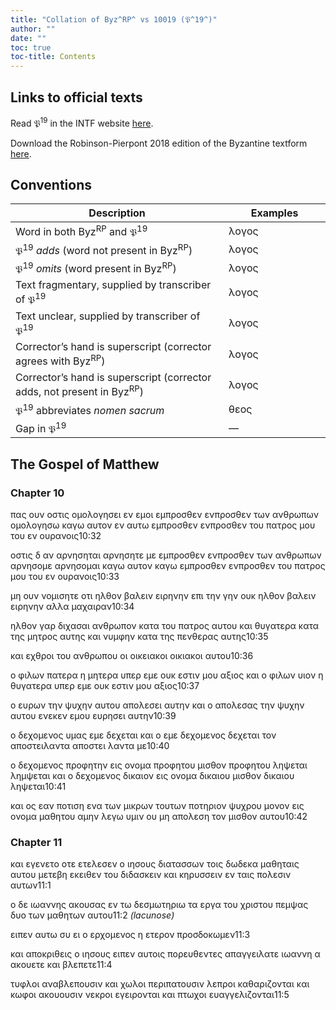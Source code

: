 ```yaml
---
title: "Collation of Byz^RP^ vs 10019 (𝔓^19^)"
author: ""
date: ""
toc: true
toc-title: Contents
---
```


::: {.callout-note appearance="minimal" icon="false" collapse="true"}
# Links to official texts

Read 𝔓^19^ in the INTF website [here](https://ntvmr.uni-muenster.de/manuscript-workspace?docID=10019).

Download the Robinson-Pierpont 2018 edition of the Byzantine textform [here](https://web.archive.org/web/20210413060536/https://byzantinetext.com/wp-content/uploads/2021/03/robinson-pierpont-2018-gnt-edition.pdf).


:::


::: {.callout-note appearance="minimal" icon="false" collapse="true"}
# Conventions

| Description                                                              	| Examples                           	|
|--------------------------------------------------------------------------	|------------------------------------	|
| Word in both Byz^RP^ and 𝔓^19^                                   	| λογος                              	|
| 𝔓^19^ *adds* (word not present in Byz^RP^)                       	| [λογος]{.greek-added}            	|
| 𝔓^19^ *omits* (word present in Byz^RP^)                          	| [λογος]{.greek-omitted}          	|
| Text fragmentary, supplied by transcriber of 𝔓^19^               	| [λογος]{.greek-supplied}         	|
| Text unclear, supplied by transcriber of 𝔓^19^                   	| [λογος]{.unclear}                	|
| Corrector's hand is superscript (corrector agrees with Byz^RP^)          	| [λογος]{.corr}                   	|
| Corrector's hand is superscript (corrector adds, not present in Byz^RP^) 	| [[λογος]{.corr}]{.greek-added} 	|
| 𝔓^19^ abbreviates *nomen sacrum*                                 	| [θεος]{.greek-abbr}            	|
| Gap in 𝔓^19^                                                     	| [―]{.gap}                        	|
:::

## The Gospel of Matthew

### Chapter 10

[πας]{.greek-omitted} [ουν]{.greek-omitted} [οστις]{.greek-omitted} [ομολογησει]{.greek-omitted} [εν]{.greek-omitted} [εμοι]{.greek-omitted} [εμπροσθεν]{.greek-omitted} [[ενπ]{.unclear}[ροσ]{.greek-supplied}[θεν]{.unclear}]{.greek-added} [των]{.unclear} [ανθρωπων]{.greek-supplied} [ομολο]{.greek-supplied}[γ]{.greek-supplied}[ησω]{.unclear} [καγ]{.greek-supplied}[ω]{.unclear} [[αυτ]{.unclear}ον]{.greek-added} [εν]{.greek-omitted} [αυτω]{.greek-omitted} [εμπροσθεν]{.greek-omitted} [εν[προ]{.unclear}[σθεν]{.greek-supplied}]{.greek-added} [του]{.greek-supplied} [πατρος]{.greek-supplied} μου τ[ου]{.greek-supplied} [ε]{.greek-supplied}[ν]{.unclear} ο[υραν]{.unclear}οις[10:32]{.aside}

[οσ]{.unclear}[τις]{.greek-supplied} [δ]{.greek-supplied} [αν]{.greek-supplied} [αρνησηται]{.greek-omitted} [[αρνη]{.greek-supplied}ση[τ]{.unclear}ε]{.greek-added} με [εμπροσθεν]{.greek-omitted} [ε[ν]{.unclear}προσθεν]{.greek-added} τ[ω]{.unclear}[ν]{.greek-supplied} [ανθρωπων]{.greek-supplied} [[[αρ]{.unclear}ν[ησ]{.unclear}[ομε]{.greek-supplied}]{.unclear}]{.greek-added} [[αρ]{.unclear}ν[ησ]{.unclear}[ομ]{.greek-supplied}[αι]{.unclear}]{.corr} [[κ]{.unclear}α[γ]{.unclear}ω]{.greek-added} [αυτο]{.unclear}ν [καγω]{.greek-omitted} [εμπροσθεν]{.greek-omitted} [[ε]{.unclear}ν[π]{.unclear}[ροσθεν]{.greek-supplied}]{.greek-added} [του]{.greek-supplied} πατρ[ο]{.unclear}ς μου [τ]{.unclear}ου ε[ν]{.unclear} ο[υ]{.unclear}ρα[νοις]{.greek-supplied}[10:33]{.aside}

[μη]{.greek-supplied} [ουν]{.greek-added} νομιση[τε]{.unclear} οτι ηλ[θον]{.greek-supplied} [βαλειν]{.greek-supplied} ειρηνην επι την [γ]{.unclear}ην [ουκ]{.greek-supplied} [ηλθον]{.greek-supplied} [βαλειν]{.greek-supplied} [ειρηνην]{.greek-supplied} [αλλα]{.greek-supplied} [μαχαιραν]{.greek-supplied}[10:34]{.aside}

[ηλθον]{.greek-supplied} [γαρ]{.greek-supplied} διχασ[α]{.unclear}ι α[νθ]{.unclear}[ρωπον]{.greek-supplied} [κα]{.greek-supplied}[τα]{.greek-supplied} [του]{.greek-supplied} [π]{.greek-supplied}[α]{.unclear}τρος αυ[του]{.unclear} [και]{.greek-supplied} [θυ]{.greek-supplied}[γατερα]{.greek-supplied} [κ]{.greek-supplied}[ατα]{.unclear} [τ]{.unclear}[ης]{.greek-supplied} [μητρος]{.greek-supplied} [αυτης]{.greek-supplied} [και]{.greek-supplied} [νυμφην]{.greek-supplied} [κα]{.greek-supplied}[τ]{.unclear}α τ[ης]{.unclear} [πενθερας]{.greek-supplied} [αυτης]{.greek-supplied}[10:35]{.aside}

[και]{.greek-supplied} [εχθροι]{.greek-supplied} [το]{.unclear}[υ]{.greek-supplied} α[νθρω]{.unclear}[που]{.greek-supplied} [οι]{.greek-supplied} [οικειακοι]{.greek-omitted} [[οικι]{.greek-supplied}[ακοι]{.greek-supplied}]{.greek-added} α[υτ]{.greek-supplied}[ο]{.unclear}υ[10:36]{.aside}

ο φ[ιλ]{.unclear}[ων]{.greek-supplied} [πατερα]{.greek-supplied} [η]{.greek-supplied} [μη]{.greek-supplied}[τ]{.unclear}ερ[α]{.unclear} υπ[ερ]{.unclear} εμε [ουκ]{.unclear} [ε]{.unclear}[στιν]{.greek-supplied} [μου]{.greek-supplied} [α]{.greek-supplied}ξιος [και]{.greek-omitted} [ο]{.greek-omitted} [φιλων]{.greek-omitted} [υιον]{.greek-omitted} [η]{.greek-omitted} [θυγατερα]{.greek-omitted} [υπερ]{.greek-omitted} [εμε]{.greek-omitted} [ουκ]{.greek-omitted} [εστιν]{.greek-omitted} [μου]{.greek-omitted} [αξιος]{.greek-omitted}[10:37]{.aside}

ο ευρω[ν]{.unclear} την [ψυχην]{.greek-supplied} [αυτου]{.greek-supplied} [α]{.unclear}[πο]{.greek-supplied}[λεσ]{.unclear}[ει]{.greek-supplied} [αυτ]{.unclear}η[ν]{.unclear} [κα]{.unclear}[ι]{.greek-supplied} [ο]{.greek-supplied} [απολεσας]{.greek-supplied} την ψυχην α[υ]{.unclear}τ[ου]{.unclear} [εν]{.unclear}[εκεν]{.greek-supplied} [εμου]{.greek-supplied} ευρησει αυτη[ν]{.unclear}[10:39]{.aside}

[ο]{.greek-supplied} [δ]{.greek-supplied}[εχ]{.unclear}[ομενος]{.greek-supplied} υμας εμ[ε]{.unclear} δεχετ[α]{.greek-supplied}[ι]{.unclear} [και]{.greek-supplied} [ο]{.greek-supplied} [εμε]{.greek-supplied} [δε]{.greek-supplied}χομ[ε]{.unclear}νος δεχε[ται]{.unclear} [τ]{.unclear}ο[ν]{.greek-supplied} [αποστειλαντα]{.greek-omitted} [[αποστει]{.greek-supplied}]{.greek-added} [[λαντα]{.greek-supplied}]{.greek-added} [με]{.greek-supplied}[10:40]{.aside}

[ο]{.greek-supplied} [δ]{.greek-supplied}[ε]{.unclear}χομ[ε]{.unclear}ν[ος]{.unclear} πρ[οφ]{.unclear}η[την]{.unclear} [εις]{.greek-supplied} [ονομ]{.greek-supplied}[α]{.unclear} [πρ]{.unclear}οφη[το]{.unclear}υ [μισθο]{.greek-supplied}[ν]{.unclear} [π]{.unclear}ρο[φητου]{.greek-supplied} [ληψεται]{.greek-omitted} [[λη]{.greek-supplied}μ[ψεται]{.unclear}]{.greek-added} [και]{.unclear} [ο]{.unclear} [δ]{.unclear}[εχο]{.greek-supplied}[μενος]{.unclear} [δικαιον]{.greek-supplied} [ε]{.greek-supplied}[ι]{.unclear}ς ονομα [δικ]{.unclear}αιο[υ]{.unclear} μισ[θον]{.unclear} [δικαιου]{.greek-supplied} [λ]{.greek-supplied}[ηψ]{.unclear}ετ[α]{.unclear}ι[10:41]{.aside}

[και]{.unclear} [ος]{.unclear} [εαν]{.unclear} [πο]{.unclear}[τιση]{.greek-supplied} [εν]{.greek-supplied}[α]{.unclear} των μι[κρ]{.unclear}ων [τ]{.unclear}ο[υτων]{.unclear} [ποτηριο]{.greek-supplied}[ν]{.unclear} [ψ]{.unclear}υχρ[ου]{.unclear} [μ]{.unclear}ο[νον]{.unclear} εις ο[νομα]{.greek-supplied} [μ]{.greek-supplied}[α]{.unclear}θητ[ου]{.unclear} [αμην]{.unclear} [λ]{.greek-supplied}[ε]{.unclear}γω υμι[ν]{.unclear} [ου]{.greek-supplied} [μη]{.greek-supplied} [α]{.greek-supplied}[πο]{.unclear}[λεσ]{.greek-supplied}[η]{.unclear} [τον]{.greek-supplied} [μισθον]{.greek-supplied} [αυ]{.greek-supplied}[του]{.greek-supplied}[10:42]{.aside}

### Chapter 11

[κα]{.greek-supplied}[ι]{.unclear} ε[γενετο]{.greek-supplied} [οτε]{.greek-supplied} [ετελεσεν]{.greek-supplied} [ο]{.greek-supplied} [ιη]{.greek-supplied}[σους]{.greek-supplied} [δι]{.greek-supplied}[α]{.unclear}τ[ασ]{.greek-supplied}[σων]{.unclear} [το]{.unclear}[ις]{.greek-supplied} [δωδεκα]{.greek-supplied} [μα]{.greek-supplied}[θηταις]{.greek-supplied} [αυ]{.unclear}[το]{.greek-supplied}[υ]{.unclear} [με]{.greek-supplied}[τ]{.unclear}[εβη]{.greek-supplied} [εκειθεν]{.greek-supplied} [του]{.greek-supplied} [διδα]{.greek-supplied}σ[κ]{.unclear}[ειν]{.greek-supplied} [και]{.unclear} [κηρυσσειν]{.greek-supplied} [εν]{.greek-supplied} [ταις]{.greek-supplied} [πο]{.unclear}[λεσιν]{.greek-supplied} [αυτων]{.greek-supplied}[11:1]{.aside}

[ο]{.greek-supplied} [δε]{.greek-supplied} [ιω]{.greek-supplied}[αννης]{.greek-supplied} [α]{.greek-supplied}κ[ο]{.unclear}[υσας]{.greek-supplied} [εν]{.greek-supplied} [τω]{.greek-supplied} [δεσμωτηριω]{.greek-supplied} [τα]{.greek-omitted} [εργα]{.greek-omitted} [του]{.greek-omitted} [χριστου]{.greek-omitted} [πεμψας]{.greek-omitted} [δυο]{.greek-omitted} [των]{.greek-omitted} [μαθητων]{.greek-omitted} [αυτου]{.greek-omitted}[[11:2 *(lacunose)*]{.lacunose}]{.aside}

[ειπεν]{.greek-omitted} [αυ]{.greek-supplied}[τω]{.greek-supplied} [συ]{.greek-supplied} [ει]{.greek-supplied} ο [ερχομεν]{.unclear}[ος]{.greek-supplied} [η]{.greek-supplied} [ετερον]{.greek-supplied} [προσδο]{.greek-supplied}[κωμε]{.unclear}[ν]{.greek-supplied}[11:3]{.aside}

[και]{.greek-supplied} [αποκριθεις]{.greek-supplied} [ο]{.greek-supplied} [ιη]{.greek-supplied}[σους]{.greek-supplied} [ει]{.greek-supplied}[π]{.unclear}εν αυ[τοι]{.unclear}[ς]{.greek-supplied} [πο]{.greek-supplied}[ρευθ]{.unclear}ε[ν]{.unclear}[τ]{.greek-supplied}[ε]{.unclear}[ς]{.greek-supplied} [απαγγει]{.greek-supplied}λατε [ιωαν]{.unclear}[νη]{.greek-supplied} [α]{.unclear} α[κου]{.unclear}[ετε]{.greek-supplied} [και]{.greek-supplied} [β]{.greek-supplied}[λεπετ]{.unclear}[ε]{.greek-supplied}[11:4]{.aside}

[τυφ]{.unclear}[λο]{.greek-supplied}[ι]{.unclear} [ανα]{.unclear}[βλεπου]{.greek-supplied}[σιν]{.greek-supplied} [και]{.greek-supplied} χω[λοι]{.unclear} π[εριπα]{.unclear}[τουσιν]{.greek-supplied} [λεπροι]{.greek-omitted} [καθαριζονται]{.greek-omitted} [και]{.greek-omitted} [κωφοι]{.greek-omitted} [ακουουσιν]{.greek-omitted} [νεκροι]{.greek-omitted} [εγειρονται]{.greek-omitted} [και]{.greek-omitted} [πτωχοι]{.greek-omitted} [ευαγγελιζονται]{.greek-omitted}[11:5]{.aside}

